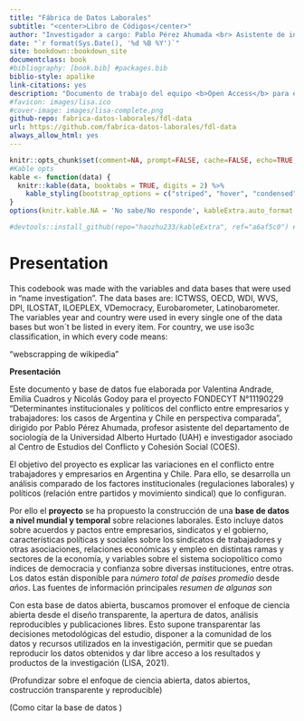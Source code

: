 ```yaml
---
title: "Fábrica de Datos Laborales"
subtitle: "<center>Libro de Códigos</center>"
author: "Investigador a cargo: Pablo Pérez Ahumada <br> Asistente de investigación: Valentina Andrade <br> Ayudantes de investigación: Emilia Cuadros y Nicolás Godoy"
date: "`r format(Sys.Date(), '%d %B %Y')`"
site: bookdown::bookdown_site
documentclass: book
#bibliography: [book.bib] #packages.bib
biblio-style: apalike
link-citations: yes
description: "Documento de trabajo del equipo <b>Open Access</b> para el Laboratorio de Ciencia Social Abierta"
#favicon: images/lisa.ico
#cover-image: images/lisa-complete.png
github-repo: fabrica-datos-laborales/fdl-data
url: https://github.com/fabrica-datos-laborales/fdl-data
always_allow_html: yes
---
```


```r
knitr::opts_chunk$set(comment=NA, prompt=FALSE, cache=FALSE, echo=TRUE, results='asis', message = F, warning = F)
#Kable opts
kable <- function(data) {
  knitr::kable(data, booktabs = TRUE, digits = 2) %>% 
    kable_styling(bootstrap_options = c("striped", "hover", "condensed", "responsive"), latex_options =c("striped", "scale_down"),  full_width = T)
}
options(knitr.kable.NA = 'No sabe/No responde', kableExtra.auto_format = FALSE)
```

```r
#devtools::install_github(repo="haozhu233/kableExtra", ref="a6af5c0") #para collapse rows
```

# Presentation{-}

This codebook was made with the variables and data bases that were used in "name investigation". The data bases are: ICTWSS, OECD, WDI, WVS, DPI, ILOSTAT, ILOEPLEX, VDemocracy, Eurobarometer, Latinobarometer. The variables year and country were used in every single one of the data bases but won´t be listed in every item. For country, we use iso3c classification, in which every code means:

"webscrapping de wikipedia"


**Presentación**

Este documento y base de datos fue elaborada por Valentina Andrade, Emilia Cuadros y Nicolás Godoy para el proyecto FONDECYT N°11190229 "Determinantes institucionales y políticos del conflicto entre empresarios y trabajadores: los casos de Argentina y Chile en perspectiva comparada", dirigido por Pablo Pérez Ahumada, profesor asistente del departamento de sociología de la Universidad Alberto Hurtado (UAH) e investigador asociado al Centro de Estudios del Conflicto y Cohesión Social (COES). 

El objetivo del proyecto es explicar las variaciones en el conflicto entre trabajadores y empresarios en Argentina y Chile. Para ello, se desarrolla un análisis comparado de los factores institucionales (regulaciones laborales) y políticos (relación entre partidos y movimiento sindical) que lo configuran.

Por ello el **proyecto** se ha propuesto la construcción de una **base de datos a nivel mundial y temporal** sobre relaciones laborales. Esto incluye datos sobre acuerdos y pactos entre empresarios, sindicatos y el gobierno, características políticas y sociales sobre los sindicatos de trabajadores y otras asociaciones, relaciones económicas y empleo en distintas ramas y sectores de la economía, y variables sobre el sistema sociopolítico como índices de democracia y confianza sobre diversas instituciones, entre otras. Los datos están disponible para *número total de países promedio* desde *años*. Las fuentes de información principales *resumen de algunas son*

Con esta base de datos abierta, buscamos promover el enfoque de ciencia abierta desde el diseño transparente, la apertura de datos, análisis reproducibles y publicaciones libres. Esto supone transparentar las decisiones metodológicas del estudio, disponer a la comunidad de los datos y recursos utilizados en la investigación, permitir que se puedan reproducir los datos obtenidos y dar libre acceso a los resultados y productos de la investigación (LISA, 2021). 

(Profundizar sobre el enfoque de ciencia abierta, datos abiertos, costrucción transparente y reproducible)

(Como citar la base de datos )


